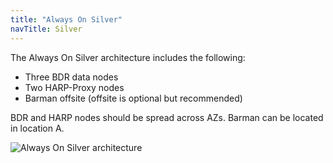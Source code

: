 ```yaml
---
title: "Always On Silver"
navTitle: Silver
---
```


The Always On Silver architecture includes the following:

-  Three BDR data nodes
-  Two HARP-Proxy nodes
-  Barman offsite (offsite is optional but recommended)


BDR and HARP nodes should be spread across AZs. Barman can be located in location A.

![Always On Silver architecture](../images/silver.png)
